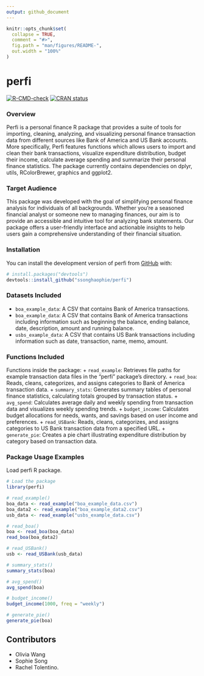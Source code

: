 ```yaml
---
output: github_document
---
```


<!-- README.md is generated from README.Rmd. Please edit that file -->

```r
knitr::opts_chunk$set(
  collapse = TRUE,
  comment = "#>",
  fig.path = "man/figures/README-",
  out.width = "100%"
)
```

# perfi

<!-- badges: start -->

[![R-CMD-check](https://github.com/ssonghaophie/perfi/actions/workflows/R-CMD-check.yaml/badge.svg)](https://github.com/ssonghaophie/perfi/actions/workflows/R-CMD-check.yaml)
[![CRAN status](https://www.r-pkg.org/badges/version/perfi)](https://CRAN.R-project.org/package=perfi)
<!-- badges: end -->

### Overview
Perfi is a personal finance R package that  provides a suite of tools for importing, cleaning, analyzing, and visualizing personal finance transaction data from different sources like Bank of America and US Bank accounts. More specifically, Perfi features functions which allows users to import and clean their bank transactions, visualize expenditure distribution, budget their income, calculate average spending and summarize their personal finance statistics. The package currently contains dependencies on dplyr, utils, RColorBrewer, graphics and ggplot2. 


### Target Audience
This package was developed with the goal of simplifying personal finance analysis for individuals of all backgrounds. Whether you're a seasoned financial analyst or someone new to managing finances, our aim is to provide an accessible and intuitive tool for analyzing bank statements. Our package offers a user-friendly interface and actionable insights to help users gain a comprehensive understanding of their financial situation.


### Installation 


You can install the development version of perfi from [GitHub](https://github.com/) with:
```r
# install.packages("devtools")
devtools::install_github("ssonghaophie/perfi")
```



### Datasets Included 
+ `boa_example_data`: A CSV that contains Bank of America transactions.
+ `boa_example_data`: A CSV that contains Bank of America transactions including information such as beginning the balance, ending balance, date, description, amount and running balance. 
+ `usbs_example_data`: A CSV that contains US Bank transactions including information such as date, transaction, name, memo, amount. 

### Functions Included

Functions inside the package:
+ `read_example`: Retrieves file paths for example transaction data files in the "perfi" package's directory.
+ `read_boa`: Reads, cleans, categorizes, and assigns categories to Bank of America transaction data.
+ `summary_stats`: Generates summary tables of personal finance statistics, calculating totals grouped by transaction status.
+ `avg_spend`: Calculates average daily and weekly spending from transaction data and visualizes weekly spending trends.
+ `budget_income`: Calculates budget allocations for needs, wants, and savings based on user income and preferences.
+ `read_USBank`: Reads, cleans, categorizes, and assigns categories to US Bank transaction data from a specified URL.
+ `generate_pie`: Creates a pie chart illustrating expenditure distribution by category based on transaction data.

### Package Usage Examples

Load perfi R package. 

```r
# Load the package 
library(perfi)

# read_example()
boa_data <- read_example("boa_example_data.csv")
boa_data2 <- read_example("boa_example_data2.csv")
usb_data <- read_example("usbs_example_data.csv")

# read_boa()
boa <- read_boa(boa_data)
read_boa(boa_data2)

# read_USBank()
usb <- read_USBank(usb_data)

# summary_stats()
summary_stats(boa)

# avg_spend()
avg_spend(boa)

# budget_income()
budget_income(1000, freq = "weekly")

# generate_pie()
generate_pie(boa)
```

## Contributors

- Olivia Wang 
- Sophie Song
- Rachel Tolentino.



